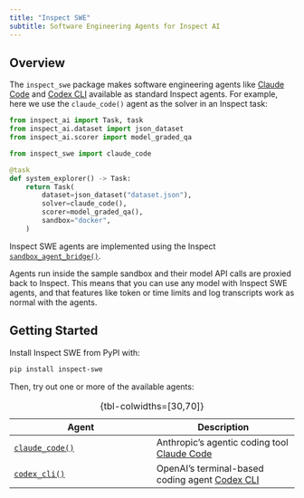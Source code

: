 ```yaml
---
title: "Inspect SWE"
subtitle: Software Engineering Agents for Inspect AI
---
```


## Overview

The `inspect_swe` package makes software engineering agents like [Claude Code](https://docs.anthropic.com/en/docs/claude-code/overview) and [Codex CLI](https://github.com/openai/codex) available as standard Inspect agents. For example, here we use the `claude_code()` agent as the solver in an Inspect task:

``` python
from inspect_ai import Task, task
from inspect_ai.dataset import json_dataset
from inspect_ai.scorer import model_graded_qa

from inspect_swe import claude_code

@task
def system_explorer() -> Task:
    return Task(
        dataset=json_dataset("dataset.json"),
        solver=claude_code(),
        scorer=model_graded_qa(),
        sandbox="docker",
    )
```

Inspect SWE agents are implemented using the Inspect [`sandbox_agent_bridge()`](https://inspect.aisi.org.uk/agent-bridge.html#sandbox-bridge).

Agents run inside the sample sandbox and their model API calls are proxied back to Inspect. This means that you can use any model with Inspect SWE agents, and that features like token or time limits and log transcripts work as normal with the agents.

## Getting Started

Install Inspect SWE from PyPI with:

``` bash
pip install inspect-swe
```

Then, try out one or more of the available agents:

| Agent | Description |
|------------------------------------|------------------------------------|
| [`claude_code()`](claude_code.qmd) | Anthropic's agentic coding tool [Claude Code](https://docs.anthropic.com/en/docs/claude-code/overview) |
| [`codex_cli()`](codex_cli.qmd) | OpenAI's terminal-based coding agent [Codex CLI](https://github.com/openai/codex) |


: {tbl-colwidths=\[30,70\]}